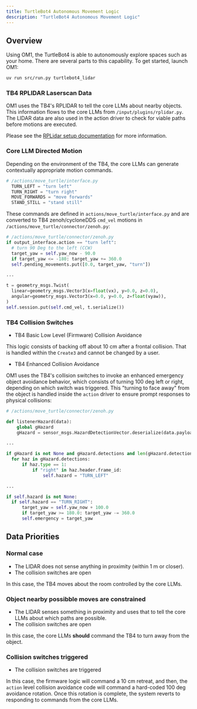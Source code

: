 ```yaml
---
title: TurtleBot4 Autonomous Movement Logic
description: "TurtleBot4 Autonomous Movement Logic"
---
```


## Overview

Using OM1, the TurtleBot4 is able to autonomously explore spaces such as your home. There are several parts to this capability. To get started, launch OM1:

```bash Run OM1 turtlebot4 agent
uv run src/run.py turtlebot4_lidar
```

### TB4 RPLIDAR Laserscan Data

OM1 uses the TB4's RPLIDAR to tell the core LLMs about nearby objects. This information flows to the core LLMs from `/input/plugins/rplidar.py`. The LIDAR data are also used in the action driver to check for viable paths before motions are executed. 

Please see the [RPLidar setup documentation](motion_planning_lidarA1M8) for more information.

### Core LLM Directed Motion

Depending on the environment of the TB4, the core LLMs can generate contextually appropriate motion commands. 

```py
# /actions/move_turtle/interface.py
  TURN_LEFT = "turn left"
  TURN_RIGHT = "turn right"
  MOVE_FORWARDS = "move forwards"
  STAND_STILL = "stand still"
```
These commands are defined in `actions/move_turtle/interface.py` and are converted to TB4 zenoh/cycloneDDS `cmd_vel` motions in `/actions/move_turtle/connector/zenoh.py`:

```py
# /actions/move_turtle/connector/zenoh.py
if output_interface.action == "turn left":
  # turn 90 Deg to the left (CCW)
  target_yaw = self.yaw_now - 90.0
  if target_yaw <= -180: target_yaw += 360.0
  self.pending_movements.put([0.0, target_yaw, "turn"])

...

t = geometry_msgs.Twist(
  linear=geometry_msgs.Vector3(x=float(vx), y=0.0, z=0.0),
  angular=geometry_msgs.Vector3(x=0.0, y=0.0, z=float(vyaw)),
)
self.session.put(self.cmd_vel, t.serialize())
```

### TB4 Collision Switches

* TB4 Basic Low Level (Firmware) Collision Avoidance

This logic consists of backing off about 10 cm after a frontal collision. That is handled within the `Create3` and cannot be changed by a user.

* TB4 Enhanced Collision Avoidance

OM1 uses the TB4's collision switches to invoke an enhanced emergency object avoidance behavior, which consists of turning 100 deg left or right, depending on which switch was triggered. This "turning to face away" from the object is handled inside the `action` driver to ensure prompt responses to physical collisions:

```py
# /actions/move_turtle/connector/zenoh.py

def listenerHazard(data):
    global gHazard
    gHazard = sensor_msgs.HazardDetectionVector.deserialize(data.payload.to_bytes())

...

if gHazard is not None and gHazard.detections and len(gHazard.detections) > 0:
  for haz in gHazard.detections:
      if haz.type == 1:
          if "right" in haz.header.frame_id:
              self.hazard = "TURN_LEFT"

...

if self.hazard is not None:
  if self.hazard == "TURN_RIGHT":
      target_yaw = self.yaw_now + 100.0
      if target_yaw >= 180.0: target_yaw -= 360.0
      self.emergency = target_yaw
```

## Data Priorities

### Normal case

* The LIDAR does not sense anything in proximity (within 1 m or closer).
* The collision switches are open

In this case, the TB4 moves about the room controlled by the core LLMs. 

### Object nearby possibble moves are constrained

* The LIDAR senses something in proximity and uses that to tell the core LLMs about which paths are possible.
* The collision switches are open

In this case, the core LLMs **should** command the TB4 to turn away from the object. 

### Collision switches triggered

* The collision switches are triggered

In this case, the firmware logic will command a 10 cm retreat, and then, the `action` level collision avoidance code will command a hard-coded 100 deg avoidance rotation. Once this rotation is complete, the system reverts to responding to commands from the core LLMs. 
